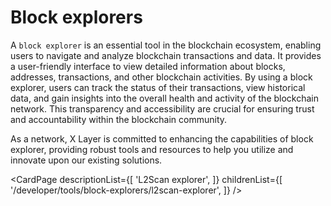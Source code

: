 # Block explorers

A `block explorer` is an essential tool in the blockchain ecosystem, enabling users to navigate and analyze blockchain transactions and data. It provides a user-friendly interface to view detailed information about blocks, addresses, transactions, and other blockchain activities. By using a block explorer, users can track the status of their transactions, view historical data, and gain insights into the overall health and activity of the blockchain network. This transparency and accessibility are crucial for ensuring trust and accountability within the blockchain community.

As a network, X Layer is committed to enhancing the capabilities of block explorer, providing robust tools and resources to help you utilize and innovate upon our existing solutions.

<CardPage
  descriptionList={[
    'L2Scan explorer',
  ]}
  childrenList={[
    '/developer/tools/block-explorers/l2scan-explorer',
  ]}
/>